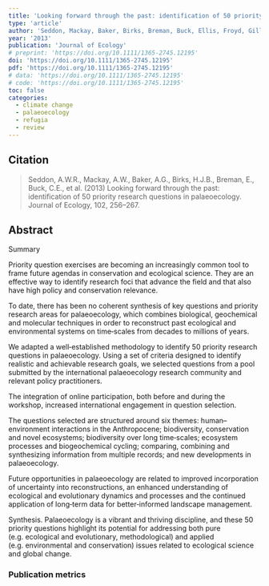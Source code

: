 ```yaml
---
title: 'Looking forward through the past: identification of 50 priority research questions in palaeoecology'
type: 'article'
author: 'Seddon, Mackay, Baker, Birks, Breman, Buck, Ellis, Froyd, Gill, Gillson, Johnson, Jones, Juggins, Macias‐Fauria, Mills, Morris, Nogués‐Bravo, Punyasena, Roland, Tanentzap, Willis, Aberhan, van Asperen, Austin, Battarbee, Bhagwat, Belanger, Bennett, Birks, Bronk Ramsey, Brooks, de Bruyn, Butler, Chambers, Clarke, Davies, Dearing, Ezard, Feurdean, Flower, Gell, Hausmann, Hogan, Hopkins, Jeffers, Korhola, Marchant, Kiefer, Lamentowicz, Larocque‐Tobler, López‐Merino, Liow, McGowan, Miller, Montoya, Morton, Nogué, Onoufriou, Boush, Rodriguez‐Sanchez, Rose, Sayer, Shaw, Payne, Simpson, Sohar, Whitehouse, Williams, Witkowski'
year: '2013'
publication: 'Journal of Ecology'
# preprint: 'https://doi.org/10.1111/1365-2745.12195'
doi: 'https://doi.org/10.1111/1365-2745.12195'
pdf: 'https://doi.org/10.1111/1365-2745.12195'
# data: 'https://doi.org/10.1111/1365-2745.12195'
# code: 'https://doi.org/10.1111/1365-2745.12195'
toc: false
categories: 
  - climate change
  - palaeoecology
  - refugia
  - review
---
```


## Citation

> Seddon, A.W.R., Mackay, A.W., Baker, A.G., Birks, H.J.B., Breman, E., Buck, C.E., et al. (2013) Looking forward through the past: identification of 50 priority research questions in palaeoecology. Journal of Ecology, 102, 256–267.

## Abstract

<jats:title>Summary</jats:title><jats:p>
<jats:list>

<jats:list-item><jats:p>Priority question exercises are becoming an increasingly common tool to frame future agendas in conservation and ecological science. They are an effective way to identify research foci that advance the field and that also have high policy and conservation relevance.</jats:p></jats:list-item>

<jats:list-item><jats:p>To date, there has been no coherent synthesis of key questions and priority research areas for palaeoecology, which combines biological, geochemical and molecular techniques in order to reconstruct past ecological and environmental systems on time‐scales from decades to millions of years.</jats:p></jats:list-item>

<jats:list-item><jats:p>We adapted a well‐established methodology to identify 50 priority research questions in palaeoecology. Using a set of criteria designed to identify realistic and achievable research goals, we selected questions from a pool submitted by the international palaeoecology research community and relevant policy practitioners.</jats:p></jats:list-item>

<jats:list-item><jats:p>The integration of online participation, both before and during the workshop, increased international engagement in question selection.</jats:p></jats:list-item>

<jats:list-item><jats:p>The questions selected are structured around six themes: human–environment interactions in the Anthropocene; biodiversity, conservation and novel ecosystems; biodiversity over long time‐scales; ecosystem processes and biogeochemical cycling; comparing, combining and synthesizing information from multiple records; and new developments in palaeoecology.</jats:p></jats:list-item>

<jats:list-item><jats:p>Future opportunities in palaeoecology are related to improved incorporation of uncertainty into reconstructions, an enhanced understanding of ecological and evolutionary dynamics and processes and the continued application of long‐term data for better‐informed landscape management.</jats:p></jats:list-item>

<jats:list-item><jats:p><jats:italic>Synthesis</jats:italic>. Palaeoecology is a vibrant and thriving discipline, and these 50 priority questions highlight its potential for addressing both pure (e.g. ecological and evolutionary, methodological) and applied (e.g. environmental and conservation) issues related to ecological science and global change.</jats:p></jats:list-item>
</jats:list>
</jats:p>

### Publication metrics

<br>

<span class="__dimensions_badge_embed__" data-doi="10.1111/1365-2745.12195" data-hide-zero-citations="true" data-legend="always"></span><script async src="https://badge.dimensions.ai/badge.js" charset="utf-8"></script>

<script type='text/javascript' src='https://d1bxh8uas1mnw7.cloudfront.net/assets/embed.js'></script><div data-badge-details="right" data-badge-type="medium-donut" data-doi="10.1111/1365-2745.12195" data-hide-no-mentions="true" class="altmetric-embed"></div>

<div class="scite-badge" data-doi="10.1111/1365-2745.12195" data-layout="horizontal" data-show-zero="false" data-show-labels="true"></div><link rel="stylesheet" type="text/css" href="https://cdn.scite.ai/badge/scite-badge-latest.min.css"><script async type="application/javascript" src="https://cdn.scite.ai/badge/scite-badge-latest.min.js"></script>


